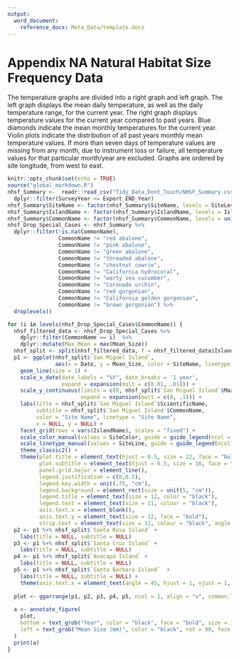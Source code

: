 ```yaml
---
output: 
  word_document:
    reference_docx: Meta_Data/template.docx
---
```

# Appendix NA Natural Habitat Size Frequency Data

The temperature graphs are divided into a right graph and left graph. The left graph displays the mean daily temperature, as well as the daily temperature range, for the current year. The right graph displays temperature values for the current year compared to past years. Blue diamonds indicate the mean monthly temperatures for the current year. Violin plots indicate the distribution of all past years monthly mean temperature values. If more than seven days of temperature values are missing from any month, due to instrument loss or failure, all temperature values for that particular month/year are excluded. Graphs are ordered by site longitude, from west to east.

```r
knitr::opts_chunk$set(echo = TRUE)
source("global_markdown.R")
nhsf_Summary <-  readr::read_csv("Tidy_Data_Dont_Touch/NHSF_Summary.csv") %>% 
  dplyr::filter(SurveyYear <= Export_END_Year)
nhsf_Summary$SiteName <- factor(nhsf_Summary$SiteName, levels = SiteLevels)
nhsf_Summary$IslandName <- factor(nhsf_Summary$IslandName, levels = IslandLevels)
nhsf_Summary$CommonName <- factor(nhsf_Summary$CommonName, levels = unique(nhsf_Summary$CommonName))
nhsf_Drop_Special_Cases <- nhsf_Summary %>%
  dplyr::filter(!is.na(CommonName),
                CommonName != "red abalone",
                CommonName != "pink abalone",
                CommonName != "green abalone",
                CommonName != "threaded abalone",
                CommonName != "chestnut cowrie",
                CommonName != "California hydrocoral",
                CommonName != "warty sea cucumber",
                CommonName != "Coronado urchin",
                CommonName != "red gorgonian",
                CommonName != "California golden gorgonian",
                CommonName != "brown gorgonian") %>%
  droplevels()
```
```r
for (i in levels(nhsf_Drop_Special_Cases$CommonName)) {
  nhsf_filtered_data <- nhsf_Drop_Special_Cases %>%
    dplyr::filter(CommonName == i)  %>% 
    dplyr::mutate(Max_Mean = max(Mean_Size))
  nhsf_split <- split(nhsf_filtered_data, f = nhsf_filtered_data$IslandName) 
  p1 <- ggplot(nhsf_split$`San Miguel Island`,
               aes(x = Date, y = Mean_Size, color = SiteName, linetype = SiteName)) + 
    geom_line(size = 1) +
    scale_x_date(date_labels = "%Y", date_breaks = '1 year',
                 expand = expansion(mult = c(0.01, .01))) +
    scale_y_continuous(limits = c(0, nhsf_split$`San Miguel Island`$Max_Mean), 
                       expand = expansion(mult = c(0, .1))) +
    labs(title = nhsf_split$`San Miguel Island`$ScientificName,  
         subtitle = nhsf_split$`San Miguel Island`$CommonName,
         color = "Site Name", linetype = "Site Name",
         x = NULL, y = NULL) +
    facet_grid(rows = vars(IslandName), scales = "fixed") +
    scale_color_manual(values = SiteColor, guide = guide_legend(ncol = 1)) +
    scale_linetype_manual(values = SiteLine, guide = guide_legend(ncol = 1)) +
    theme_classic2() +
    theme(plot.title = element_text(hjust = 0.5, size = 22, face = "bold.italic"),
          plot.subtitle = element_text(hjust = 0.5, size = 16, face = "bold"),legend.position = "right",
          panel.grid.major = element_line(),
          legend.justification = c(0,0.5),
          legend.key.width = unit(.75, "cm"),
          legend.background = element_rect(size = unit(5, "cm")),
          legend.title = element_text(size = 12, color = "black"),
          legend.text = element_text(size = 11, colour = "black"),
          axis.text.x = element_blank(),
          axis.text.y = element_text(size = 12, face = "bold"),
          strip.text = element_text(size = 12, colour = "black", angle = 90))
  p2 <- p1 %+% nhsf_split$`Santa Rosa Island` +
    labs(title = NULL, subtitle = NULL)
  p3 <- p1 %+% nhsf_split$`Santa Cruz Island` +
    labs(title = NULL, subtitle = NULL)
  p4 <- p1 %+% nhsf_split$`Anacapa Island` +
    labs(title = NULL, subtitle = NULL)
  p5 <- p1 %+% nhsf_split$`Santa Barbara Island`  +
    labs(title = NULL, subtitle = NULL) +
    theme(axis.text.x = element_text(angle = 45, hjust = 1, vjust = 1, size = 12, face = "bold"))
  
  plot <- ggarrange(p1, p2, p3, p4, p5, ncol = 1, align = "v", common.legend = FALSE)
  
  a <- annotate_figure(
    plot,
    bottom = text_grob("Year", color = "black", face = "bold", size = 18, hjust = .4, x = .4),
    left = text_grob("Mean Size (mm)", color = "black", rot = 90, face = "bold", size = 18)
  )
  print(a)
}

```